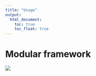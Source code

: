 ```yaml
---
title: "Usage"
output:
  html_document:
    toc: true
    toc_float: true
---
```


# Modular framework

![](fig/sofun_modularframework.png)